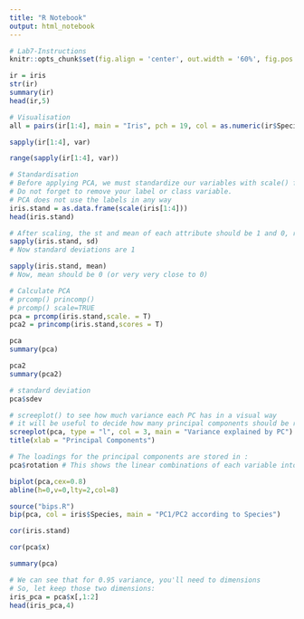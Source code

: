 ```yaml
---
title: "R Notebook"
output: html_notebook
---
```

```r
# Lab7-Instructions
knitr::opts_chunk$set(fig.align = 'center', out.width = '60%', fig.pos = 'H')
```
```r
ir = iris
str(ir)
summary(ir)
head(ir,5)
```
```r
# Visualisation
all = pairs(ir[1:4], main = "Iris", pch = 19, col = as.numeric(ir$Species)+1)
```
```r
sapply(ir[1:4], var)
```
```r
range(sapply(ir[1:4], var))
```
```r
# Standardisation
# Before applying PCA, we must standardize our variables with scale() function.
# Do not forget to remove your label or class variable. 
# PCA does not use the labels in any way
iris.stand = as.data.frame(scale(iris[1:4]))
head(iris.stand)
```
```r
# After scaling, the st and mean of each attribute should be 1 and 0, respectively
sapply(iris.stand, sd)
# Now standard deviations are 1
```
```r
sapply(iris.stand, mean)
# Now, mean should be 0 (or very very close to 0)
```


```r
# Calculate PCA
# prcomp() princomp()
# prcomp() scale=TRUE
pca = prcomp(iris.stand,scale. = T)
pca2 = princomp(iris.stand,scores = T)
```
```r
pca
summary(pca)
```
```r
pca2
summary(pca2)
```
```r
# standard deviation
pca$sdev
```
```r
# screeplot() to see how much variance each PC has in a visual way
# it will be useful to decide how many principal components should be retained
screeplot(pca, type = "l", col = 3, main = "Variance explained by PC")
title(xlab = "Principal Components")
```
```r
# The loadings for the principal components are stored in :
pca$rotation # This shows the linear combinations of each variable into each PC
```
```r
biplot(pca,cex=0.8)
abline(h=0,v=0,lty=2,col=8)
```
```r
source("bips.R")
bip(pca, col = iris$Species, main = "PC1/PC2 according to Species")
```
```r
cor(iris.stand)
```
```r
cor(pca$x)
```
```r
summary(pca)
```
```r
# We can see that for 0.95 variance, you'll need to dimensions
# So, let keep those two dimensions:
iris_pca = pca$x[,1:2]
head(iris_pca,4)
```















